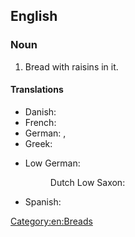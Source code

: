 ==English==

===Noun===
{{wikipedia}}
{{en-noun|~}}

# Bread with raisins in it.

====Translations====
{{trans-top|raisin bread}}
* Danish: {{t|da|rosinbrød}}
* French: {{t+|fr|pain aux raisins|m}}
* German: {{t|de|Rosinenbrot|n}}, {{t+|de|Stuten|m}} {{qualifier|North German}}
* Greek: {{t+|el|σταφιδόψωμο|n|sc=Grek}}
{{trans-mid}}
* Low German:
*: Dutch Low Saxon: {{t|nds-nl|krentenstoete}}
* Spanish: {{t|es|pan de pasas|m}}
{{trans-bottom}}

[[Category:en:Breads]]